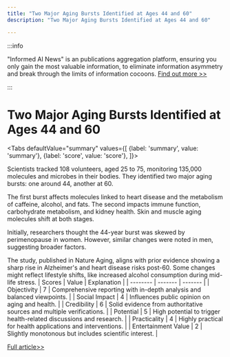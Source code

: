 ```yaml
---
title: "Two Major Aging Bursts Identified at Ages 44 and 60"
description: "Two Major Aging Bursts Identified at Ages 44 and 60"

---
```



:::info

"Informed AI News" is an publications aggregation platform, ensuring you only gain the most valuable information, to eliminate information asymmetry and break through the limits of information cocoons.  [Find out more >>](/)

:::

# Two Major Aging Bursts Identified at Ages 44 and 60


<Tabs
	defaultValue="summary"
	values={[
	{label: 'summary', value: 'summary'},
	{label: 'score', value: 'score'},
]}>
<TabItem value="summary">


Scientists tracked 108 volunteers, aged 25 to 75, monitoring 135,000 molecules and microbes in their bodies. They identified two major aging bursts: one around 44, another at 60.

The first burst affects molecules linked to heart disease and the metabolism of caffeine, alcohol, and fats. The second impacts immune function, carbohydrate metabolism, and kidney health. Skin and muscle aging molecules shift at both stages.

Initially, researchers thought the 44-year burst was skewed by perimenopause in women. However, similar changes were noted in men, suggesting broader factors.

The study, published in Nature Aging, aligns with prior evidence showing a sharp rise in Alzheimer's and heart disease risks post-60. Some changes might reflect lifestyle shifts, like increased alcohol consumption during mid-life stress.
</TabItem>
<TabItem value="score">
	| Scores     | Value   | Explanation |
	| -------- | ------- | ------- |
	| Objectivity  | 7    | Comprehensive reporting with in-depth analysis and balanced viewpoints.    |
	| Social Impact | 4     | Influences public opinion on aging and health.    |
	| Credibility    | 6    | Solid evidence from authoritative sources and multiple verifications.    |
	| Potential    | 5    | High potential to trigger health-related discussions and research.    |
	| Practicality    | 4    | Highly practical for health applications and interventions.    |
	| Entertainment Value    | 2    | Slightly monotonous but includes scientific interest.    |
</TabItem>
</Tabs>

[Full article>>](https://science.slashdot.org/story/24/08/14/229224/scientists-find-humans-age-dramatically-in-two-bursts-at-44-then-60?utm_source=rss1.0mainlinkanon&utm_medium=feed)
